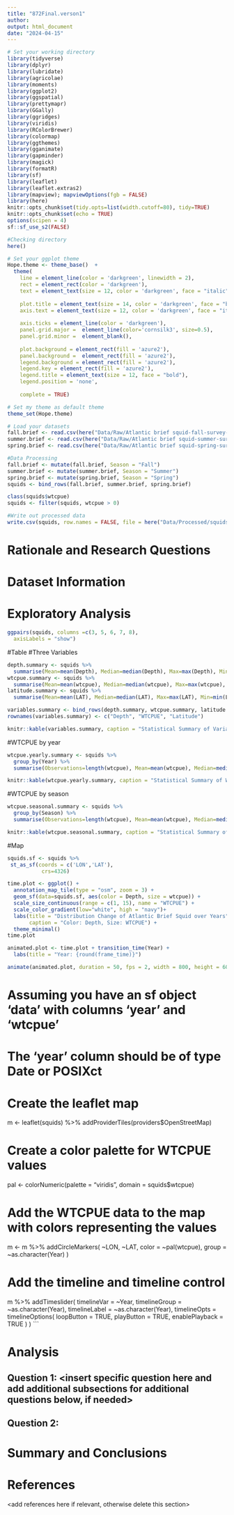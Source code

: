 ```yaml
---
title: "872Final.verson1"
author:
output: html_document
date: "2024-04-15"
---
```

\newpage
\tableofcontents 
\newpage
\listoftables 
\newpage
\listoffigures 
\newpage

```r
# Set your working directory
library(tidyverse)
library(dplyr)
library(lubridate)
library(agricolae)
library(moments)
library(ggplot2)
library(ggspatial)
library(prettymapr)
library(GGally)
library(ggridges)
library(viridis)
library(RColorBrewer)
library(colormap)
library(ggthemes)
library(gganimate)
library(gapminder)
library(magick)
library(formatR)
library(sf)
library(leaflet)
library(leaflet.extras2)
library(mapview); mapviewOptions(fgb = FALSE)
library(here)
knitr::opts_chunk$set(tidy.opts=list(width.cutoff=80), tidy=TRUE)
knitr::opts_chunk$set(echo = TRUE)
options(scipen = 4)
sf::sf_use_s2(FALSE)

#Checking directory
here()

# Set your ggplot theme
Hope.theme <- theme_base()  + 
  theme(
    line = element_line(color = 'darkgreen', linewidth = 2),
    rect = element_rect(color = 'darkgreen'),
    text = element_text(size = 12, color = 'darkgreen', face = "italic"),
    
    plot.title = element_text(size = 14, color = 'darkgreen', face = "bold", margin=margin(b=8)),
    axis.text = element_text(size = 12, color = 'darkgreen', face = "italic"),
    
    axis.ticks = element_line(color = 'darkgreen'),
    panel.grid.major =  element_line(color='cornsilk3', size=0.5),
    panel.grid.minor =  element_blank(),
    
    plot.background = element_rect(fill = 'azure2'),
    panel.background =  element_rect(fill = 'azure2'),
    legend.background = element_rect(fill = 'azure2'),
    legend.key = element_rect(fill = 'azure2'),
    legend.title = element_text(size = 12, face = "bold"),
    legend.position = 'none',
    
    complete = TRUE)

# Set my theme as default theme
theme_set(Hope.theme)

# Load your datasets
fall.brief <- read.csv(here("Data/Raw/Atlantic brief squid-fall-survey-points-data.csv"), skip = 3, stringsAsFactors = TRUE)
summer.brief <- read.csv(here("Data/Raw/Atlantic brief squid-summer-survey-points-data.csv"), skip = 3,  stringsAsFactors = TRUE)
spring.brief <- read.csv(here("Data/Raw/Atlantic brief squid-spring-survey-points-data.csv"), skip = 3,  stringsAsFactors = TRUE)

#Data Processing
fall.brief <- mutate(fall.brief, Season = "Fall")
summer.brief <- mutate(summer.brief, Season = "Summer")
spring.brief <- mutate(spring.brief, Season = "Spring")
squids <- bind_rows(fall.brief, summer.brief, spring.brief)

class(squids$wtcpue)
squids <- filter(squids, wtcpue > 0)

#Write out processed data
write.csv(squids, row.names = FALSE, file = here("Data/Processed/squids.csv"))
```


# Rationale and Research Questions



\newpage

# Dataset Information



\newpage

# Exploratory Analysis 

```r
ggpairs(squids, columns =c(3, 5, 6, 7, 8),  
  axisLabels = "show")
```

#Table 
#Three Variables
```r
depth.summary <- squids %>%
  summarise(Mean=mean(Depth), Median=median(Depth), Max=max(Depth), Min=min(Depth), Skewness=skewness(Depth))
wtcpue.summary <- squids %>%
  summarise(Mean=mean(wtcpue), Median=median(wtcpue), Max=max(wtcpue), Min=min(wtcpue), Skewness=skewness(wtcpue))
latitude.summary <- squids %>%
  summarise(Mean=mean(LAT), Median=median(LAT), Max=max(LAT), Min=min(LAT), Skewness=skewness(LAT))

variables.summary <- bind_rows(depth.summary, wtcpue.summary, latitude.summary)
rownames(variables.summary) <- c("Depth", "WTCPUE", "Latitude")

knitr::kable(variables.summary, caption = "Statistical Summary of Variables, Depth, WTCPUE, Latitude")
```
#WTCPUE by year
```r
wtcpue.yearly.summary <- squids %>%
  group_by(Year) %>% 
  summarise(Observations=length(wtcpue), Mean=mean(wtcpue), Median=median(wtcpue), Max=max(wtcpue), Min=min(wtcpue), Skewness=skewness(wtcpue))

knitr::kable(wtcpue.yearly.summary, caption = "Statistical Summary of WTCPUE by Year")
```
#WTCPUE by season
```r
wtcpue.seasonal.summary <- squids %>%
  group_by(Season) %>% 
  summarise(Observations=length(wtcpue), Mean=mean(wtcpue), Median=median(wtcpue), Max=max(wtcpue), Min=min(wtcpue), Skewness=skewness(wtcpue))

knitr::kable(wtcpue.seasonal.summary, caption = "Statistical Summary of WTCPUE by Season")
```



#Map
```r
squids.sf <- squids %>% 
 st_as_sf(coords = c('LON','LAT'),
           crs=4326)
```
```r
time.plot <- ggplot() +
  annotation_map_tile(type = "osm", zoom = 3) +
  geom_sf(data=squids.sf, aes(color = Depth, size = wtcpue)) +
  scale_size_continuous(range = c(1, 15), name = "WTCPUE") +
  scale_color_gradient(low="white", high = "navy")+
  labs(title = "Distribution Change of Atlantic Brief Squid over Years",
       caption = "Color: Depth, Size: WTCPUE") +
  theme_minimal()
time.plot

animated.plot <- time.plot + transition_time(Year) +
  labs(title = "Year: {round(frame_time)}")

animate(animated.plot, duration = 50, fps = 2, width = 800, height = 600)
```

# Assuming you have an sf object 'data' with columns 'year' and 'wtcpue'
# The 'year' column should be of type Date or POSIXct

# Create the leaflet map
m <- leaflet(squids) %>% addProviderTiles(providers$OpenStreetMap)

# Create a color palette for WTCPUE values
pal <- colorNumeric(palette = "viridis", domain = squids$wtcpue)

# Add the WTCPUE data to the map with colors representing the values
m <- m %>% addCircleMarkers(
  ~LON, ~LAT, 
  color = ~pal(wtcpue), 
  group = ~as.character(Year)
)

# Add the timeline and timeline control
m %>% addTimeslider(
  timelineVar = ~Year,
  timelineGroup = ~as.character(Year),
  timelineLabel = ~as.character(Year),
  timelineOpts = timelineOptions(
    loopButton = TRUE,
    playButton = TRUE,
    enablePlayback = TRUE
  )
)
```

\newpage

# Analysis



## Question 1: <insert specific question here and add additional subsections for additional questions below, if needed>

## Question 2: 




\newpage

# Summary and Conclusions


\newpage

# References
<add references here if relevant, otherwise delete this section> 
